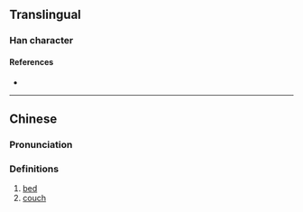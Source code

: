 {{character info}}
==Translingual==

===Han character===
{{Han char|rn=91|rad=片|as=05|sn=9|four=27062|canj=LLSHR,LNSHR|ids=⿰片召}}

====References====
* {{Han ref|kx=0693.160|dkj=19830|dj=1106.130|hdz=32016.040|uh=724A|ud=29258|bh=CFB9|bd=53177}}

----

==Chinese==
{{zh-forms}}

===Pronunciation===
{{zh-pron
|m=cháo
|c=ciu4
|mc=
|oc=
|ma=
|cat=
}}

===Definitions===
{{zh-hanzi}}

# [[bed]]
# [[couch]]